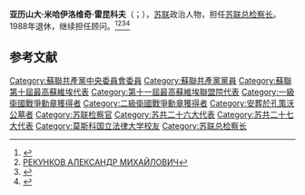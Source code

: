 '''亚历山大·米哈伊洛维奇·雷昆科夫'''（{{lang-ru|Алекса́ндр Миха́йлович Рекунко́в}}；{{bd|1920年|10月27日|1996年|5月23日|catIdx=A}}），[[苏联|苏联]]政治人物，担任[[苏联总检察长|苏联总检察长]]。1988年退休，继续担任顾问。<ref>{{Cite web |url=https://biography.wikireading.ru/144831 |title=Александр Михайлович Рекунков (1920–1996) "КРЕПКИЙ ОРЕШЕК" |access-date=2021-01-02 |archive-date=2021-11-28 |archive-url=https://web.archive.org/web/20211128224050/https://biography.wikireading.ru/144831 }}</ref><ref>[http://domveteranovomsk.ru/museum/rekunkov-aleksandr-mihaylovich РЕКУНКОВ АЛЕКСАНДР МИХАЙЛОВИЧ]</ref><ref>{{Cite web |url=https://lawbook.online/istoriya-prava/rekunkov-aleksandr-mihaylovich-19201996-26519.html |title=РЕКУНКОВ Александр Михайлович (1920 — 1996) |accessdate=2021-01-02 |archive-date=2018-12-20 |archive-url=https://web.archive.org/web/20181220154329/http://lawbook.online/istoriya-prava/rekunkov-aleksandr-mihaylovich-19201996-26519.html |dead-url=no }}</ref><ref>{{Cite web |url=https://fanat1k.ru/spartakovtsy-aleksandr_rekunkov.php |title=Рекунков Александр Михайлович |accessdate=2021-01-02 |archive-date=2020-09-26 |archive-url=https://web.archive.org/web/20200926060239/https://fanat1k.ru/spartakovtsy-aleksandr_rekunkov.php |dead-url=no }}</ref>

== 参考文献 ==
{{Reflist}}

[[Category:蘇聯共產黨中央委員會委員|Category:蘇聯共產黨中央委員會委員]]
[[Category:蘇聯共產黨黨員|Category:蘇聯共產黨黨員]]
[[Category:蘇聯第十屆最高蘇維埃代表|Category:蘇聯第十屆最高蘇維埃代表]]
[[Category:第十一屆最高蘇維埃聯盟院代表|Category:第十一屆最高蘇維埃聯盟院代表]]
[[Category:一級衛國戰爭勳章獲得者|Category:一級衛國戰爭勳章獲得者]]
[[Category:二級衛國戰爭勳章獲得者|Category:二級衛國戰爭勳章獲得者]]
[[Category:安葬於孔策沃公墓者|Category:安葬於孔策沃公墓者]]
[[Category:苏联检察官|Category:苏联检察官]]
[[Category:苏共二十六大代表|Category:苏共二十六大代表]]
[[Category:苏共二十七大代表|Category:苏共二十七大代表]]
[[Category:莫斯科国立法律大学校友|Category:莫斯科国立法律大学校友]]
[[Category:苏联总检察长|Category:苏联总检察长]]